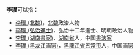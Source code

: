 '''李璞'''可以指：
* [[李璞_(北魏)|李璞 (北魏)]]，[[北魏|北魏]]政治人物
* [[李璞_(弘治進士)|李璞 (弘治進士)]]，弘治十二年進士、明朝政治人物
* [[李璞_(湖南書家)|李璞 (湖南書家)]]，[[湖南省|湖南省]]人，中国[[書法家|書法家]]
* [[李璞_(黑龙江画家)|李璞 (黑龙江画家)]]，[[黑龍江省|黑龍江省]][[五常市|五常市]]人，中国[[画家|画家]]

{{disambig|Cat=二字李姓人名消歧義|pu}}